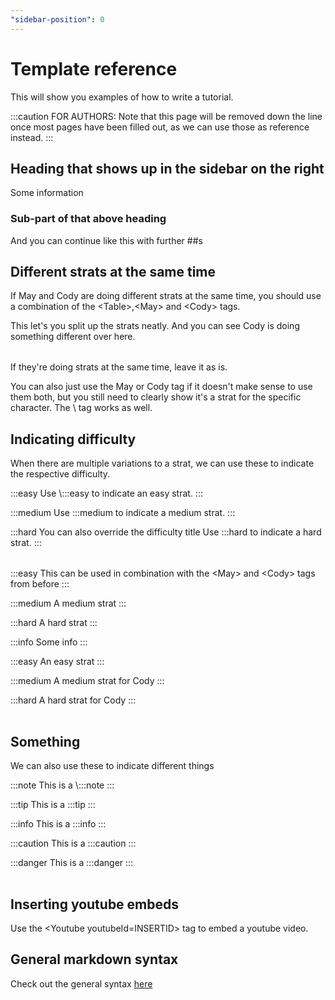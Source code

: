 ```yaml
---
"sidebar-position": 0
---
```



# Template reference
This will show you examples of how to write a tutorial.

:::caution FOR AUTHORS:
Note that this page will be removed down the line once most pages have been filled out, as we can use those as reference instead.
:::

## Heading that shows up in the sidebar on the right
Some information

### Sub-part of that above heading
And you can continue like this with further \##s 

## Different strats at the same time
If May and Cody are doing different strats at the same time, you should use a combination of the \<Table>,\<May> and \<Cody> tags.

<Table> 
<May>
This let's you split up the strats neatly.
</May>
<Cody>
And you can see Cody is doing something different over here.
</Cody>
</Table>

If they're doing strats at the same time, leave it as is.

<May>
You can also just use the May or Cody tag if it doesn't make sense to use them both, but you still need to clearly show it's a strat for the specific character.
</May>

<Either>
The \<Either> tag works as well.
</Either>


## Indicating difficulty

When there are multiple variations to a strat, we can use these to indicate the respective difficulty.

<Table>
:::easy
Use \:::easy to indicate an easy strat.
:::

:::medium
Use \:::medium to indicate a medium strat.
:::

:::hard You can also override the difficulty title
Use \:::hard to indicate a hard strat.
:::
</Table>

<Table>
<May>

:::easy
This can be used in combination with the \<May> and \<Cody> tags from before
:::

:::medium
A medium strat
:::

:::hard
A hard strat
:::

:::info
Some info
:::

</May>
<Cody>

:::easy
An easy strat
:::

:::medium
A medium strat for Cody
:::

:::hard
A hard strat for Cody
:::

</Cody>
</Table>

## Something

We can also use these to indicate different things

<Table>
:::note
This is a \:::note
:::

:::tip
This is a \:::tip
:::

:::info
This is a \:::info
:::

:::caution
This is a \:::caution
:::

:::danger
This is a \:::danger
:::
</Table>






## Inserting youtube embeds

Use the \<Youtube youtubeId=INSERTID> tag to embed a youtube video.

<YouTube youTubeId="_qoJjQynwMU"/>

## General markdown syntax

Check out the general syntax [here](https://www.markdownguide.org/basic-syntax/)